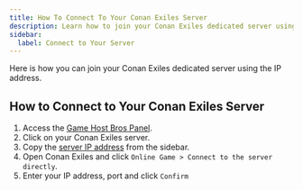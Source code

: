 ```yaml
---
title: How To Connect To Your Conan Exiles Server
description: Learn how to join your Conan Exiles dedicated server using the IP address.
sidebar:
  label: Connect to Your Server
---
```


Here is how you can join your Conan Exiles dedicated server using the IP address.

## How to Connect to Your Conan Exiles Server

1. Access the [Game Host Bros Panel](https://panel.gamehostbros.com/).
2. Click on your Conan Exiles server.
3. Copy the [server IP address](https://www.youtube.com/watch?v=Ap7DtDF-wYg) from the sidebar.
4. Open Conan Exiles and click `Online Game > Connect to the server directly`.
5. Enter your IP address, port and click `Confirm`